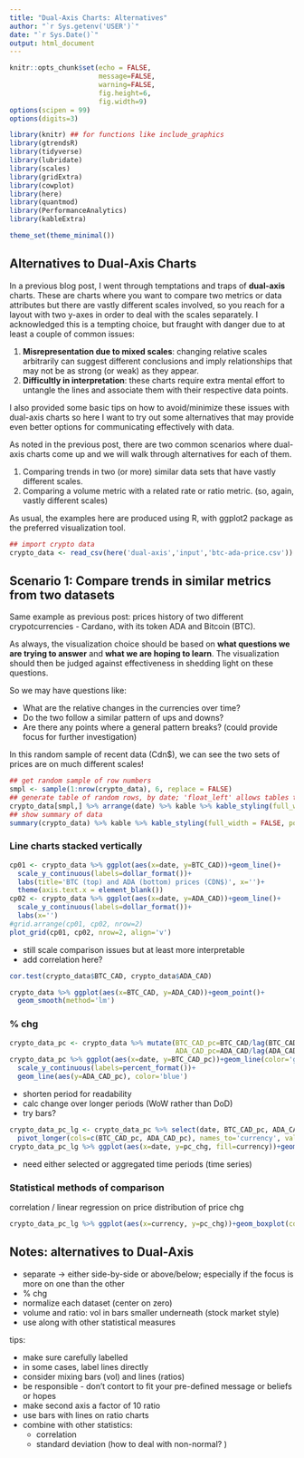```yaml
---
title: "Dual-Axis Charts: Alternatives"
author: "`r Sys.getenv('USER')`"
date: "`r Sys.Date()`"
output: html_document
---
```


```r
knitr::opts_chunk$set(echo = FALSE,
                      message=FALSE,
                      warning=FALSE,
                      fig.height=6,
                      fig.width=9)
options(scipen = 99)
options(digits=3)

library(knitr) ## for functions like include_graphics
library(gtrendsR)
library(tidyverse)
library(lubridate)
library(scales)
library(gridExtra)
library(cowplot)
library(here)
library(quantmod)
library(PerformanceAnalytics)
library(kableExtra)

theme_set(theme_minimal())
```

## Alternatives to Dual-Axis Charts

In a previous blog post, I went through temptations and traps of **dual-axis** charts. These are charts where you want to compare two metrics or data attributes but there are vastly different scales involved, so you reach for a layout with two y-axes in order to deal with the scales separately. I acknowledged this is a tempting choice, but fraught with danger due to at least a couple of common issues:

1. **Misrepresentation due to mixed scales**: changing relative scales arbitrarily can suggest different conclusions and imply relationships that may not be as strong (or weak) as they appear.
2. **Difficultly in interpretation**: these charts require extra mental effort to untangle the lines and associate them with their respective data points.

I also provided some basic tips on how to avoid/minimize these issues with dual-axis charts so here I want to try out some alternatives that may provide even better options for communicating effectively with data.

As noted in the previous post, there are two common scenarios where dual-axis charts come up and we will walk through alternatives for each of them.

1. Comparing trends in two (or more) similar data sets that have vastly different scales.
2. Comparing a volume metric with a related rate or ratio metric. (so, again, vastly different scales)

As usual, the examples here are produced using R, with ggplot2 package as the preferred visualization tool.

```r
## import crypto data
crypto_data <- read_csv(here('dual-axis','input','btc-ada-price.csv'))
```

## Scenario 1: Compare trends in similar metrics from two datasets

Same example as previous post: prices history of two different crypotcurrencies - Cardano, with its token ADA and Bitcoin (BTC). 

As always, the visualization choice should be based on **what questions we are trying to answer** and **what we are hoping to learn**. The visualization should then be judged against effectiveness in shedding light on these questions.

So we may have questions like:

* What are the relative changes in the currencies over time?
* Do the two follow a similar pattern of ups and downs?
* Are there any points where a general pattern breaks? (could provide focus for further investigation)

In this random sample of recent data (Cdn$), we can see the two sets of prices are on much different scales!

```r
## get random sample of row numbers
smpl <- sample(1:nrow(crypto_data), 6, replace = FALSE)
## generate table of random rows, by date; 'float_left' allows tables to be side-by-side
crypto_data[smpl,] %>% arrange(date) %>% kable %>% kable_styling(full_width = FALSE, position='float_left')
## show summary of data
summary(crypto_data) %>% kable %>% kable_styling(full_width = FALSE, position='left')
```

### Line charts stacked vertically

```r
cp01 <- crypto_data %>% ggplot(aes(x=date, y=BTC_CAD))+geom_line()+
  scale_y_continuous(labels=dollar_format())+
  labs(title='BTC (top) and ADA (bottom) prices (CDN$)', x='')+
  theme(axis.text.x = element_blank())
cp02 <- crypto_data %>% ggplot(aes(x=date, y=ADA_CAD))+geom_line()+
  scale_y_continuous(labels=dollar_format())+
  labs(x='')
#grid.arrange(cp01, cp02, nrow=2)
plot_grid(cp01, cp02, nrow=2, align='v')
```

* still scale comparison issues but at least more interpretable
* add correlation here?

```r
cor.test(crypto_data$BTC_CAD, crypto_data$ADA_CAD)
```

```r
crypto_data %>% ggplot(aes(x=BTC_CAD, y=ADA_CAD))+geom_point()+
  geom_smooth(method='lm')
```



### % chg

```r
crypto_data_pc <- crypto_data %>% mutate(BTC_CAD_pc=BTC_CAD/lag(BTC_CAD)-1,
                                         ADA_CAD_pc=ADA_CAD/lag(ADA_CAD)-1)
crypto_data_pc %>% ggplot(aes(x=date, y=BTC_CAD_pc))+geom_line(color='goldenrod')+
  scale_y_continuous(labels=percent_format())+
  geom_line(aes(y=ADA_CAD_pc), color='blue')
```

* shorten period for readability
* calc change over longer periods (WoW rather than DoD)
* try bars?


```r
crypto_data_pc_lg <- crypto_data_pc %>% select(date, BTC_CAD_pc, ADA_CAD_pc) %>% 
  pivot_longer(cols=c(BTC_CAD_pc, ADA_CAD_pc), names_to='currency', values_to = 'pc_chg') 
crypto_data_pc_lg %>% ggplot(aes(x=date, y=pc_chg, fill=currency))+geom_col(position = position_dodge2())
```

* need either selected or aggregated time periods (time series)

### Statistical methods of comparison

correlation / linear regression on price
distribution of price chg

```r
crypto_data_pc_lg %>% ggplot(aes(x=currency, y=pc_chg))+geom_boxplot(color='blue')
```


## Notes: alternatives to Dual-Axis

* separate -> either side-by-side or above/below; especially if the focus is more on one than the other
* % chg
* normalize each dataset (center on zero)
* volume and ratio: vol in bars smaller underneath (stock market style)
* use along with other statistical measures

tips:

* make sure carefully labelled
* in some cases, label lines directly
* consider mixing bars (vol) and lines (ratios)
* be responsible - don't contort to fit your pre-defined message or beliefs or hopes
* make second axis a factor of 10 ratio
* use bars with lines on ratio charts
* combine with other statistics:
  + correlation
  + standard deviation (how to deal with non-normal? )